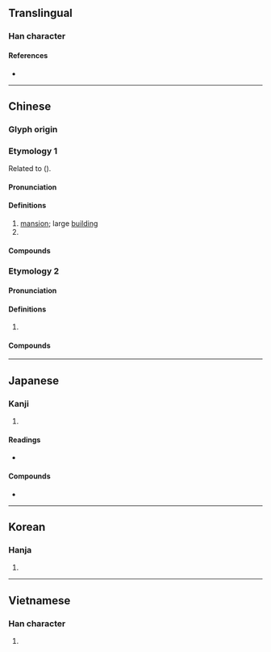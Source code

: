 {{also|厦}}
{{character info}}
==Translingual==

===Han character===
{{Han char|rn=53|rad=广|as=10|sn=13|four=00247|canj=IMUE|ids=⿸广夏}}

====References====
* {{Han ref|kx=0349.070|dkj=09435|dj=0659.310|hdz=20894.180|uh=5EC8|ud=24264|bh=B748|bd=46920}}

----

==Chinese==
{{zh-forms|s=厦|t2=厦|ss=⿸厂下|alt=夏,𢇗}}

===Glyph origin===
{{Han etym}}

===Etymology 1===
Related to {{och-l|嘏|great}} ({{zh-ref|Wang, 1982}}).

====Pronunciation====
{{zh-pron
|m=廈
|m-s=sua3
|c=haa6
|h=pfs=ha
|md=hâ̤
|mn=xm,qz:hē/zz:hēe/xm,qz,tw:hā
|mn_note=Xiamen, Quanzhou, Taiwan: hē - vernacular; hā - literary
|mn-t=hê7
|w=2so,2sa
|mc=y
|oc=y
|cat=n,pn
}}

====Definitions====
{{zh-hanzi}}

# [[mansion]]; large [[building]]
# {{surname|zh}}

====Compounds====
{{zh-der|廈房|大廈將傾|五角大廈|大廈棟梁|噶廈|廣廈萬間|廣廈|帝國大廈|大廈|穾廈|抱廈廳|新廈|高堂大廈|高樓大廈}}

===Etymology 2===

====Pronunciation====
{{zh-pron
|m=xià
|m-s=xia4
|c=haa6
|h=pfs=ha
|md=â̤
|mn=xm,qz,tw:ē/zz:ēe/xm,qz,tw:hā/zz:hēe
|mn_note=ē/ēe - vernacular; hā/hēe - literary
|mn-t=ê6
|w=3hho
|cat=pn
}}

====Definitions====
{{zh-hanzi}}

# {{zh-only|廈門|short=1}}

====Compounds====
{{zh-der|廈門|廈大|廈語}}

----

==Japanese==

===Kanji===
{{ja-kanji|grade=|rs=广10}}

# {{rfdef|ja|sort=广10}}

====Readings====
* {{ja-readings|on=か,さ|kun=いえ,ひさし}}

====Compounds====
* {{ja-r|廈門|^アモイ}}

----

==Korean==

===Hanja===
{{ko-hanja|하}}

# {{rfdef|ko|sort=广10}}

----

==Vietnamese==

===Han character===
{{vi-readings|reading=hè, hạ|rs=广10}}

# {{rfdef|vi|sort=广10}}